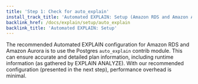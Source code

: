```yaml
---
title: 'Step 1: Check for auto_explain'
install_track_title: 'Automated EXPLAIN: Setup (Amazon RDS and Amazon Aurora)'
backlink_href: /docs/explain/setup/auto_explain
backlink_title: 'Automated EXPLAIN: Setup'
---
```



The recommended Automated EXPLAIN configuration for Amazon RDS and Amazon Aurora is to use
the Postgres `auto_explain` contrib module. This can ensure accurate and detailed plan
information, including runtime information (as gathered by EXPLAIN ANALYZE). With our
recommended configuration (presented in the next step), performance overhead is minimal.

<PublicOnly>
   <Step01Public />
</PublicOnly>
<InAppOnly>
   <Step01InApp autoExplainEnabled={props.autoExplainEnabled} />
</InAppOnly>
